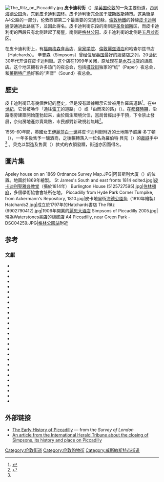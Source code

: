 {{NoteTA
|T=zh:皮卡迪利街; zh-hk:皮卡地里街; zh-tw:皮卡迪利街;
|1=zh:皮卡迪利; zh-hk:皮卡地里; zh-tw:皮卡迪利;
|2=zh-tw:西敏;zh-cn:威斯敏斯特; zh-hk:西敏;}}{{About|伦敦的一条主要街道|名为“皮卡迪利”的其他事物|皮卡迪利}}[[File:The_Ritz_on_Piccadilly.jpg|thumb]]
'''皮卡迪利街'''（{{lang-en|Piccadilly}}）是[[英国|英国]][[伦敦|伦敦]]的一条主要街道，西到[[海德公园角|海德公园角]]，东到[[皮卡迪利圆环|皮卡迪利圆环]]。皮卡迪利街完全属于[[威斯敏斯特市|威斯敏斯特市]]。这条街是A4公路的一部分，伦敦西部第二个最重要的交通动脉，[[倫敦地鐵|倫敦地鐵]]的幹線[[皮卡迪利線|皮卡迪利線]]便通過此路底下，並因此得名。皮卡迪利街东段的南侧是[[圣詹姆斯_(伦敦)|圣詹姆斯]]区，而皮卡迪利街的西段只有北侧建起了房屋，南侧是[[格林公园|格林公园]]。皮卡迪利街的北侧是[[五月墟市|五月墟市]]区。

在皮卡迪利街上，有[[福南梅森|福南梅森]]食品店、[[皇家学院|皇家学院]]、[[倫敦麗兹酒店|倫敦麗兹酒店]]和哈查尔兹书店（Hatchards）。 辛普森（Simpsons）曾经位居[[英国|英国]]最好的服装店之列，20世纪30年代开设在皮卡迪利街。这个店在1999年关闭，原址现在是[[水石书店|水石书店]]的旗舰店。这个地区拥有许多热门的夜总会，包括[[摄政街|摄政街]]独家的“纸”（Paper）夜总会，和[[莱斯特广场|莱斯特广场]]好客的“声音”（Sound）夜总会。

== 歷史 ==
皮卡迪利街已有幾個世紀的歷史，但是沒有證據顯示它曾被用作[[羅馬道路|羅馬道路]]<ref name=sheppard>{{cite journal|title=Piccadilly, South Side|work=Survey of London|volume=29–30|editor=F. H. W. Sheppard|pp=251–270|year=1960|url=http://www.british-history.ac.uk/survey-london/vols29-30/pt1/pp251-270|publisher=London County Council|location=London|accessdate=26 March 2015|journal=|archive-date=2015-09-17|archive-url=https://web.archive.org/web/20150917142824/http://www.british-history.ac.uk/survey-london/vols29-30/pt1/pp251-270|dead-url=no}}</ref>。在[[中世紀|中世紀]]，它曾被喚作「通往[[雷丁|雷丁]]的道路」（{{lang|en|the road to Reading}}）或「由{{link-en|科恩布魯克|Colnbrook}}而來的路」（{{lang|en|the way from Colnbrook}}）{{sfn|Kingsford|1925|p=97}}。在[[都鐸時期|都鐸時期]]，沿路兩旁建築開始蓬勃起來，由於衛生環境欠佳，當局曾經出手干預，下令禁止發展，奈何房地產炒賣熾熱，市民都對新政視若無睹<ref name="early-history">{{cite journal|title=The Early History of Piccadilly|work=Survey of London|volume=31–32|editor=F. H. W. Sheppard|pp=32–40|year=1963|url=http://www.british-history.ac.uk/survey-london/vols31-2/pt2/pp32-40|publisher=London County Council|location=London|accessdate=26 March 2015|journal=|archive-date=2015-09-06|archive-url=https://web.archive.org/web/20150906180358/http://www.british-history.ac.uk/survey-london/vols31-2/pt2/pp32-40|dead-url=no}}</ref>。

1559-60年間，英國女王[[伊麗莎白一世|伊麗莎白一世]]將皮卡迪利街附近的土地賜予威廉·多丁頓（{{lang|en|William Dodington}}），一年多後售予一釀酒商，之後輾轉落入一位名為羅伯特·貝克（{{lang|en|Robert Baker}}）的[[裁縫|裁縫]]手中<ref name="early-history"/> 。貝克以製造及售賣{{link-en|皮卡地里 (衣領)|Piccadill|皮卡地里}}（{{lang|en|Piccadill}}）款式的衣領發蹟，街道亦因而得名。

== 圖片集 ==
<gallery>
Apsley house on an 1869 Ordnance Survey Map.JPG|阿普斯利大廈（{{lang|en|Apsley House}}）的位置。地圖於1869年繪製。
St James's South and east fronts 1814 edited.jpg|[[皮卡迪利聖雅各教堂|皮卡迪利聖雅各教堂]]（攝於1814年）
Burlington House (5125727595).jpg|[[伯林頓府|伯林頓府]]，多個學術協會會址所在地。
Piccadilly from Hyde Park Corner Turnpike, from Ackermann's Repository, 1810.jpg|皮卡地里街[[海德公園角|海德公園角]]（1810年繪製）
Hatchards2.jpg|成立於1797年的Hatchards書店
The Ritz (6902790412).jpg|1906年開業的[[麗思大酒店_(倫敦)|麗思大酒店]]
Simpsons of Piccadilly 2005.jpg|{{link-en|皮卡迪利辛普森大廈|Simpsons of Piccadilly}}現為Waterstones書店的旗艦店
A4 Piccadilly, near Green Park - DSC04259.JPG|[[格林公園站|格林公園站]]附近
</gallery>

== 参考 ==
{{reflist}}

=== 文獻 ===
{{refbegin}}
*{{cite book|last1=Bedoire|first1=Fredric|last2=Tanner|first2=Robert|title=The Jewish Contribution to Modern Architecture, 1830–1930|url=http://books.google.com/books?id=-QUKtom7AtkC|year=2004|publisher=KTAV Publishing House, Inc.|isbn=978-0-88125-808-0|ref=harv|access-date=2015-08-31|archive-date=2017-08-15|archive-url=https://web.archive.org/web/20170815211009/https://books.google.com/books?id=-QUKtom7AtkC|dead-url=no}}
*{{cite book|last=Berridge|first=Virginia|title=Drugs research and policy in Britain: a review of the 1980s|url=http://books.google.com/books?id=CXJHAAAAMAAJ|date=February 1990|publisher=Avebury|isbn=978-0-566-07045-7|ref=harv}}
*{{cite book|last=Binney|first=Marcus|title=The Ritz Hotel, London|url=http://books.google.com/books?id=G3QjHQAACAAJ|year=2006|publisher=Thames & Hudson|isbn=978-0-500-51279-1|ref=harv|access-date=2015-08-31|archive-date=2016-05-01|archive-url=https://web.archive.org/web/20160501214420/https://books.google.com/books?id=G3QjHQAACAAJ|dead-url=no}}
*{{cite journal|last=Burr|first=Angela|title=Increased Sale of Opiates on the Blackmarket in the Piccadilly Area|publisher=British Medical Journal (Clinical Research Edition)|volume=287|number=6396|date=24 September 1983|url=http://www.jstor.org/stable/29512374|ref=harv|journal=|access-date=2015-08-31|archive-date=2019-06-30|archive-url=https://web.archive.org/web/20190630011425/https://www.jstor.org/stable/29512374|dead-url=no}}{{Subscription required |via=[[JSTOR|JSTOR]]}}
*{{cite encyclopedia|last=Ciment|first=James|last2=Russell|first2=Thaddeus|title=The Home Front Encyclopedia: United States, Britain, and Canada in World Wars I and II|volume=1|publisher=ABC-CLIO|year=2007|isbn=978-1-576-07849-5|ref=harv}}
*{{cite book|last=Cook|first=Matthew|editor1-last=Powell|editor1-first=Kerry|editor2-last=raby|editor2-first=Peter|title=Oscar Wilde in Context|publisher=Cambridge University Press|year=2013|isbn=978-1-107-72910-0|ref=harv}}
*{{cite book|last=Dasent|first=Arthur Irwin|title=Piccadilly in Three Centuries: With Some Account of Berkeley Square and the Haymarket|year=1920|publisher=Macmillan and Company, limited|url=https://books.google.com/books?id=E9bGAAAAMAAJ&printsec=frontcover&dq=piccadilly+in+three+centuries&hl=en&sa=X&ved=0CB4Q6AEwAGoVChMIzciMqoaDxwIVlw-SCh1KeQpH#v=onepage&q=piccadilly%20in%20three%20centuries&f=false|ref=harv|access-date=2015-08-31|archive-date=2016-06-10|archive-url=https://web.archive.org/web/20160610183507/https://books.google.com/books?id=E9bGAAAAMAAJ&printsec=frontcover&dq=piccadilly+in+three+centuries&hl=en&sa=X&ved=0CB4Q6AEwAGoVChMIzciMqoaDxwIVlw-SCh1KeQpH#v=onepage&q=piccadilly%20in%20three%20centuries&f=false|dead-url=no}}
*{{cite book|last=Fullmann|first=Joe|title=Frommer's London Day By Day|url=https://archive.org/details/londondaybyday0000full|publisher=John Wiley & Sons|year=2012|isbn=978-1-119-99486-2|ref=harv}}
*{{cite book|last=Halliday|first=Stephen|title=From 221B Baker Street to the Old Curiosity Shop: A Guide to London's Famous Literary Landmarks|publisher=The History Press|year=2013|isbn=978-0-752-49252-0|ref=harv}}
*{{cite book|last=Jones|first=|title=Metropolitan Improvements, Or London in the 19th Century|url=http://books.google.com/books?id=lJILAAAAYAAJ&pg=PA157|year=1833|publisher=Jones & Company|ref=harv}}
*{{cite book|last=Karschay|first=Stephan|title=Degeneration, Normativity and the Gothic at the Fin de Siècle : Palgrave Studies in Nineteenth-Century Writing and Culture|publisher=Palgrave Macmillan|year=2015|isbn=978-1-137-45033-3|ref=harv}}
*{{cite book|last=Kingsford|first=Charles Lethbridge|title=The Early History of Piccadilly, Leicester Square, Soho and their Neighbourhood|publisher=Cambridge University Press|year=1925|isbn=978-1-107-62654-6|ref=harv}}
*{{cite book|last=Le Vay|first=Benedit|title=Ben Le Vay's Eccentric London: A Practical Guide to a Curious City|url=https://archive.org/details/benlevayseccentr0000leva|publisher=Bradt Travel Guides|year=2012|isbn=978-1-841-62394-8|ref=harv}}
*{{cite book|last=Macqueen-Pope|first=Walter James|title=Goodbye Piccadilly|url=http://books.google.com/books?id=JjCgAAAAMAAJ|date=24 February 1972|publisher=David and Charles|ref=harv}}
*{{cite book|last=McDonald|first=Guy|title=England|url=http://books.google.com/books?id=sFVf13ibPHIC&pg=PA98|date=2 February 2004|publisher=New Holland Publishers|isbn=978-1-86011-116-7|ref=harv}}
*{{cite book|last=McIlvaine|first=E|last2=Sherby|first2=L.S|last3=Heineman|first3=J.H.|year=1990|title=P.G. Wodehouse: A comprehensive bibliography and checklist|location=New York|publisher=James H. Heineman|pp=30–31|isbn=087008125X|ref=harv}}
*{{cite book|last=Moore|first=Tim|title=Do Not Pass Go|url=https://archive.org/details/donotpassgo0000moor|publisher=Vintage|year=2003|isbn=978-0-099-43386-6|ref=harv}}
*{{cite book|last=Morton|first=Frederic|title=The Rothschilds: A Family Portrait|url=http://books.google.com/books?id=uwTjBAAAQBAJ|date=21 October 2014|publisher=Diversion Books|isbn=978-1-62681-394-6|ref=harv}}
*{{cite book|title=Nineteenth-century Studies|url=http://books.google.com/books?id=lNQYAAAAYAAJ|year=2004|publisher=Southeastern Nineteenth-Century Studies Association|ref={{harvid|Nineteenth-century Studies|2004}}}}
*{{cite book|last=Panek|first=LeRoy|title=Watteau's Shepherds: The Detective Novel in Britain, 1914–1940|url=https://archive.org/details/watteausshepherd00lero|publisher=Popular Press|year=1979|isbn=978-0-879-72132-9|ref=harv}}
*{{cite book|last1=Raistrick|first1=Duncan|last2=Davidson|first2=Robin|title=Alcoholism and Drug Addiction|url=http://books.google.com/books?id=GtxrAAAAMAAJ|year=1985|publisher=Churchill Livingstone|isbn=978-0-443-03092-5|ref=harv|access-date=2015-08-31|archive-date=2017-09-21|archive-url=https://web.archive.org/web/20170921170007/https://books.google.com/books?id=GtxrAAAAMAAJ|dead-url=no}}
*{{cite book|last1=Starkey|first1=Paul|last2=Starkey|first2=Janet|title=Travellers in Egypt|url=http://books.google.com/books?id=ojEhe_tsd3MC&pg=PA48|date=22 September 2001|publisher=I.B.Tauris|isbn=978-1-86064-674-4|ref=harv}}
*{{cite book|last=Street|first=George Slythe|title=The Ghosts of Piccadilly|url=https://ia601408.us.archive.org/7/items/ghostspiccadill02stregoog/ghostspiccadill02stregoog.pdf|year=1907|publisher=G. P. Putnam's Sons|ref=harv}}
*{{cite book|last=Timbs|first=John|title=Club Life of London with Anecdotes of the Clubs, Coffee-Houses and Taverns of the Metropolis During the 17th, 18th, and 19th Centuries: By John Timbs|url=http://books.google.com/books?id=hvE9AAAAcAAJ&pg=PA221|year=1866|publisher=Richard Bentley|ref=harv}}
*{{cite book|last=Wheatley|first=Henry Benjamin|title=Round about Piccadilly and Pall Mall: Or, A Ramble from the Haymarket to Hyde Park|url=https://archive.org/details/roundaboutpicca00wheagoog|publisher=Smith, Elder & Company|year=1870|ref=harv}}
*{{cite encyclopedia|last=Weinreb|first=Ben|last2=Hibbert|first2=Christopher|last3=Keay|first3=Julia|last4=Keay|first4=John|title=The London Encyclopedia|publisher=Pan MacMillan|year=2008|isbn=978-1-4050-4924-5|ref={{harvid|Weinreb et al|2008}}}}
*{{cite book|last=York|first=Peter|title=The Blue Riband: The Piccadilly Line|url=http://books.google.com/books?id=j_IqvaEBwOUC&pg=PT19|date=7 March 2013|publisher=Penguin Books Limited|isbn=978-1-84614-680-0|ref=harv|access-date=2015-08-31|archive-date=2018-08-29|archive-url=https://web.archive.org/web/20180829202838/https://books.google.com/books?id=j_IqvaEBwOUC&pg=PT19|dead-url=no}}
{{refend}}

== 外部链接 ==

* [http://www.british-history.ac.uk/report.asp?compid=41452 The Early History of Piccadilly] {{Wayback|url=http://www.british-history.ac.uk/report.asp?compid=41452 |date=20070928015858 }} — from the ''Survey of London''
* [http://www.iht.com/articles/1999/01/30/simpson.t.php An article from the International Herald Tribune about the closing of Simpsons, its history and place on Piccadilly] {{Wayback|url=http://www.iht.com/articles/1999/01/30/simpson.t.php |date=20090212164520 }}

{{coord|51|30|17|N|0|08|28|W|display=title|region:GB_type:landmark_source:cswiki}}

[[Category:伦敦街道|Category:伦敦街道]]
[[Category:伦敦购物街|Category:伦敦购物街]]
[[Category:威斯敏斯特市街道|Category:威斯敏斯特市街道]]